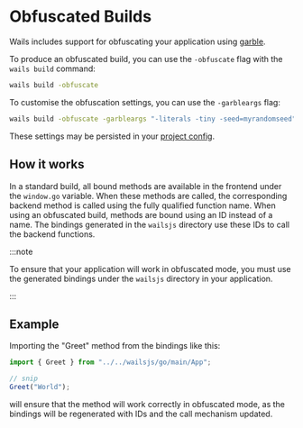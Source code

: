 # Obfuscated Builds

Wails includes support for obfuscating your application using [garble](https://github.com/burrowers/garble).

To produce an obfuscated build, you can use the `-obfuscate` flag with the `wails build` command:

```bash
wails build -obfuscate
```

To customise the obfuscation settings, you can use the `-garbleargs` flag:

```bash
wails build -obfuscate -garbleargs "-literals -tiny -seed=myrandomseed"
```

These settings may be persisted in your [project config](../reference/project-config).

## How it works

In a standard build, all bound methods are available in the frontend under the `window.go` variable. When these methods are called, the corresponding backend method is called using the fully qualified function name. When using an obfuscated build, methods are bound using an ID instead of a name. The bindings generated in the `wailsjs` directory use these IDs to call the backend functions.

:::note


To ensure that your application will work in obfuscated mode, you must use the generated bindings under the `wailsjs` directory in your application.

:::


## Example

Importing the "Greet" method from the bindings like this:

```js
import { Greet } from "../../wailsjs/go/main/App";

// snip
Greet("World");
```

will ensure that the method will work correctly in obfuscated mode, as the bindings will be regenerated with IDs and the call mechanism updated.

